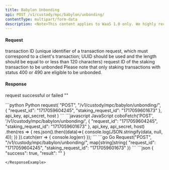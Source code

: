 ```yaml
---
title: Babylon Unbonding
api: POST /v1/custody/mpc/babylon/unbonding/
contentType: multipart/form-data
description: <Note>This content applies to WaaS 1.0 only. We highly recommend that you upgrade to <a href="/v2/guides/overview/introduction">WaaS 2.0</a>.</Note> This endpoint performs the unbond operation for a given staking transaction.
---
```


#### Request
<ParamField body="request_id" type="String" required>transaction ID (unique identifier of a transaction request, which must correspond to a client's transaction; UUID should be used and the length should be equal to or less than 120 characters)</ParamField>
<ParamField body="staking_request_id" type="String" required>request ID of the staking transaction to be unbonded</ParamField>
<Tip>Please note that only staking transactions with status 400 or 490 are eligible to be unbonded.</Tip>

#### Response
<ResponseField name="success" type="bool">request successful or failed</ResponseField>
<ResponseField name="result" type="String">""</ResponseField>

<RequestExample>
```python Python
request(
    "POST",
    "/v1/custody/mpc/babylon/unbonding/",
    {
        "request_id": "1717059604245",
        "staking_request_id": "1717059601673"
    },
    api_key, api_secret, host
)
```
```javascript JavaScript
coboFetch('POST', '/v1/custody/mpc/babylon/unbonding/', {
    "request_id": "1717059604245",
    "staking_request_id": "1717059601673"
}, api_key, api_secret, host)
    .then(res => {
        res.json().then((data)=>{
            console.log(JSON.stringify(data, null, 4));
        })
    }).catch(err => {
        console.log(err)
    });
```
```go Go
Request("POST", "/v1/custody/mpc/babylon/unbonding/", map[string]string{
    "request_id": "1717059604245",
    "staking_request_id": "1717059601673"
})
```
</RequestExample>

<ResponseExample>
```json
{
  "success": true,
  "result": ""
}

```
</ResponseExample>
